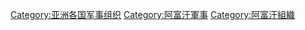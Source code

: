 [[Category:亚洲各国军事组织|Category:亚洲各国军事组织]]
[[Category:阿富汗軍事|Category:阿富汗軍事]]
[[Category:阿富汗組織|Category:阿富汗組織]]